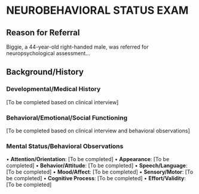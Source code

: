 
# NEUROBEHAVIORAL STATUS EXAM

## Reason for Referral

Biggie, a 44-year-old right-handed male, was referred for neuropsychological assessment...

## Background/History

### Developmental/Medical History

[To be completed based on clinical interview]

### Behavioral/Emotional/Social Functioning

[To be completed based on clinical interview and behavioral observations]

### Mental Status/Behavioral Observations

• **Attention/Orientation**: [To be completed]
• **Appearance**: [To be completed]
• **Behavior/Attitude**: [To be completed]
• **Speech/Language**: [To be completed]
• **Mood/Affect**: [To be completed]
• **Sensory/Motor**: [To be completed]
• **Cognitive Process**: [To be completed]
• **Effort/Validity**: [To be completed]
